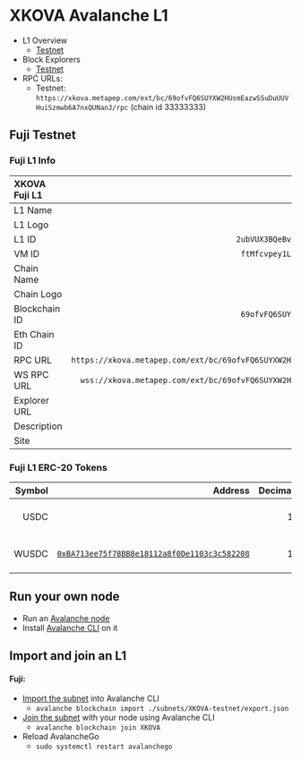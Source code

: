 # XKOVA Avalanche L1

- L1 Overview
  - [Testnet](https://subnets-test.avax.network/subnets/2ubVUX3BQeBv6PGNqYQACbRDSKpe5suGwK24PUZRunBXt9ZChN)
- Block Explorers
  - [Testnet](https://explorer.xkova.com/)
- RPC URLs:
  - Testnet: `https://xkova.metapep.com/ext/bc/69ofvFQ6SUYXW2HUsmEazwSSuDuUUVHuiSzmwb6A7nxQUNanJ/rpc` (chain id 33333333)

## Fuji Testnet

### Fuji L1 Info

| XKOVA Fuji L1 |                                                                                          |
| :------------ | ---------------------------------------------------------------------------------------: |
| L1 Name       |                                                                            XKOVA Testnet |
| L1 Logo       |                  ![XKOVA Logo](https://assets.xkova.com/branding/xkova_icon-400x400.png) |
| L1 ID         |                                     `2ubVUX3BQeBv6PGNqYQACbRDSKpe5suGwK24PUZRunBXt9ZChN` |
| VM ID         |                                      `ftMfcvpey1LEungZ5Mu9sn63XdhFwiFZnocCriwtgLi9pqqkA` |
| Chain Name    |                                                                            XKOVA Testnet |
| Chain Logo    |                   [XKOVA Logo](https://assets.xkova.com/branding/xkova_icon-400x400.png) |
| Blockchain ID |                                      `69ofvFQ6SUYXW2HUsmEazwSSuDuUUVHuiSzmwb6A7nxQUNanJ` |
| Eth Chain ID  |                                                                                 33333333 |
| RPC URL       | `https://xkova.metapep.com/ext/bc/69ofvFQ6SUYXW2HUsmEazwSSuDuUUVHuiSzmwb6A7nxQUNanJ/rpc` |
| WS RPC URL    |   `wss://xkova.metapep.com/ext/bc/69ofvFQ6SUYXW2HUsmEazwSSuDuUUVHuiSzmwb6A7nxQUNanJ/rpc` |
| Explorer URL  |                                                              https://explorer.xkova.com/ |
| Description   |                                                                            XKOVA Fuji L1 |
| Site          |                                                                    https://www.xkova.com |

### Fuji L1 ERC-20 Tokens

| Symbol |                                                                                                                     Address | Decimals |                           Logo                           |       Description |
| -----: | --------------------------------------------------------------------------------------------------------------------------: | -------: | :------------------------------------------------------: | ----------------: |
|   USDC |                                                                                                                             |       18 | ![USDC logo](https://assets.xkova.com/branding/usdc.png) | USDC Native Token |
|  WUSDC | [`0xBA713ee75f78BB8e18112a8f0De1103c3c582208`](https://explorer.xkova.com/token/0xBA713ee75f78BB8e18112a8f0De1103c3c582208) |       18 | ![USDC logo](https://assets.xkova.com/branding/usdc.png) |      Wrapped USDC |

## Run your own node

- Run an [Avalanche node](https://docs.avax.network/nodes/build/set-up-node-with-installer)
- Install [Avalanche CLI](https://docs.avax.network/subnets/install-avalanche-cli) on it

## Import and join an L1

#### Fuji:

- [Import the subnet](https://docs.avax.network/subnets/how-to-import-subnet) into Avalanche CLI
  - `avalanche blockchain import ./subnets/XKOVA-testnet/export.json`
- [Join the subnet](https://docs.avax.network/subnets/deploying-subnets-on-prod#joining-a-subnet) with your node using Avalanche CLI
  - `avalanche blockchain join XKOVA`
- Reload AvalancheGo
  - `sudo systemctl restart avalanchego`
